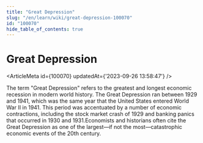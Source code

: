 ```yaml
---
title: "Great Depression"
slug: "/en/learn/wiki/great-depression-100070"
id: "100070"
hide_table_of_contents: true
---
```



# Great Depression

<ArticleMeta id={100070} updatedAt={'2023-09-26 13:58:47'} />
<div className='border-solid border-b border-t-0 my-4 border-[var(--ifm-color-gray-300)]' />

The term "Great Depression" refers to the greatest and longest economic recession in modern world history. The Great Depression ran between 1929 and 1941, which was the same year that the United States entered World War II in 1941. This period was accentuated by a number of economic contractions, including the stock market crash of 1929 and banking panics that occurred in 1930 and 1931.Economists and historians often cite the Great Depression as one of the largest—if not the most—catastrophic economic events of the 20th century.
